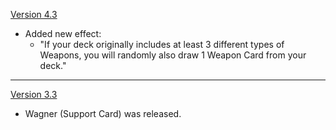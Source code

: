 {{Change History/Header}}
[[Version 4.3]]
* Added new effect:
** "If your deck originally includes at least 3 different types of Weapons, you will randomly also draw 1 Weapon Card from your deck."
----
[[Version 3.3]]
* Wagner (Support Card) was released.